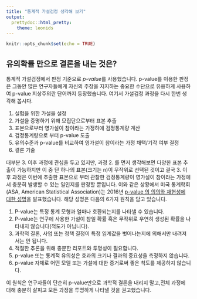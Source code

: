 ```yaml
---
title: "통계적 가설검정 생각해 보기"
output: 
  prettydoc::html_pretty:
    theme: leonids
---
```


```r
knitr::opts_chunk$set(echo = TRUE)
```

## 유의확률 만으로 결론을 내는 것은?

통계적 가설검정에서 판정 기준으로 *p-value*를 사용했습니다. p-value를 이용한 판정은 그동안 많은 연구자들에게 자신의 주장을 지지하는 중요한 수단으로 유용하게 사용하여 p-value 지상주의란 단어까지 등장했습니다.
여기서 가설검정 과정을 다시 한번 생각해 봅시다.

(1) 실험을 위한 가설을 설정
(2) 가설을 증명하기 위해 모집단으로부터 표본 추출
(3) 표본으로부터 영가설이 참이라는 가정하에 검정통계량  계산
(4) 검정통계량으로 부터 p-value 도출
(5) 유의수준과 p-value를 비교하여 영가설이 참이라는 가정 채택/기각 여부 결정
(6) 결론 기술

대부분 3. 이후 과정에 관심을 두고 있지만, 과정 2. 를 먼저 생각해보면 다양한 표본 추출이 가능하지만 이 중 단 하나의 표본(크기는 n)이 무작위로 선택된 것이고 결국 3. 이후 과정은 이번에 추출한 표본으로 부터 관찰한 검정통계량이 영가설이 참이라는 가정에서 충분히 발생할 수 있는 일인지를 판정할 뿐입니다. 이와 같은 상황에서 미국 통계학회(ASA, American Statistical Association)는 2016년 [p-value 의 의의와 재현성에 대한 성명](https://www.amstat.org/asa/files/pdfs/p-valuestatement.pdf)을 발표했습니다. 해당 성명은 다음의 6가지 원칙을 담고 있습니다.

1. P-value는 특정 통계 모형과 얼마나 호환되는지를 나타낼 수 있습니다.
2. P-value는 연구에 사용한 가설이 참일 확률 혹은 무작위로 우연히 생성된 확률을 나타내지 않습니다(척도가 아닙니다).
3. 과학적 결론, 사업 또는 정책 결정이 특정 임계값을 벗어나는지에 의해서만 내려져서는 안 됩니다.
4. 적절한 추론을 위해 충분한 리포트와 투명성이 필요합니다.
5. p-value 또는 통계적 유의성은 효과의 크기나 결과의 중요성을 측정하지 않습니다.
6. p-value 자체로 어떤 모델 또는 가설에 대한 증거로써 좋은 척도를 제공하지 않습니다.

이 원칙은 연구자들이 단순히 p-value만으로 과학적 결론을 내리지 말고,전체 과정에 대해 충분히 살피고 모든 과정을 투명하게 나타낼 것을 권고했습니다.
